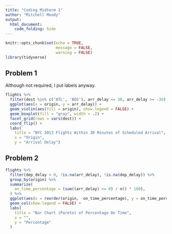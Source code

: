 ```yaml
---
title: "Coding Midterm 1"
author: "Mitchell Moody"
output:
  html_document:
    code_folding: hide
---
```


```r
knitr::opts_chunk$set(echo = TRUE,
                      message = FALSE,
                      warning = FALSE)
library(tidyverse)
```

## Problem 1

Although not required, I put labels anyway.

```r
flights %>% 
  filter(dest %in% c('ATL', 'BOS'), arr_delay <= 30, arr_delay >= -30) %>% 
  ggplot(aes(x = origin, y = arr_delay)) +
  geom_violin(aes(fill = origin), show.legend = FALSE) +
  geom_boxplot(fill = "gray", width = .2) +
  facet_grid(rows = vars(dest)) +
  coord_flip() +
  labs(
    title = "NYC 2013 Flights Within 30 Minutes of Scheduled Arrival",
    x = "Origin",
    y = "Arrival Delay") 


```

## Problem 2


```r
flights %>% 
  filter(dep_delay < 0, !is.na(arr_delay), !is.na(dep_delay)) %>% 
  group_by(origin) %>% 
  summarize(
    on_time_percentage = (sum((arr_delay) <= 0) / n() * 100),
  ) %>% 
  ggplot(aes(x = reorder(origin, -on_time_percentage), y = on_time_percentage, fill = origin)) +
  geom_col(show.legend = FALSE) +
  labs(
    title = "Bar Chart (Pareto) of Percentage On Time",
    x = "",
    y = "Percentage"
  ) 
  
```
